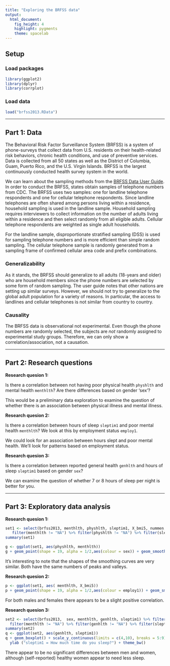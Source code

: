 ---
title: "Exploring the BRFSS data"
output: 
  html_document: 
    fig_height: 4
    highlight: pygments
    theme: spacelab
---

## Setup

### Load packages

```{r load-packages, message = FALSE}
library(ggplot2)
library(dplyr)
library(corrplot)
```

### Load data

```{r load-data}
load("brfss2013.RData")
```



* * *

## Part 1: Data

The Behavioral Risk Factor Surveillance System (BRFSS) is a system of phone-surveys that collect data from U.S. residents on their health-related risk behaviors, chronic health conditions, and use of preventive services. Data is collected from all 50 states as well as the District of Columbia, Guam, Puerto Rico, and the U.S. Virgin Islands. BRFSS is the largest continuously conducted health survey system in the world.

We can learn about the sampling methods from the [BRFSS Data User Guide](http://www.cdc.gov/brfss/data_documentation/pdf/userguidejune2013.pdf). In order
to conduct the BRFSS, states obtain samples of telephone numbers from CDC. The BRFSS uses
two samples: one for landline telephone respondents and one for cellular telephone respondents. Since landline telephones are often shared among persons living within a residence, household sampling is used in the landline sample. Household sampling requires interviewers to collect information on the number of adults living within a residence and then select randomly from all eligible adults. Cellular telephone respondents are weighted as single adult households. 

For the landline sample, disproportionate stratified sampling (DSS) is used for sampling telephone numbers and is more efficient than simple random sampling. The cellular telephone sample is randomly generated from a sampling frame of confirmed
cellular area code and prefix combinations.

### Generalizability

As it stands, the BRFSS should generalize to all adults (18-years and older) who are household members since the phone numbers are selected by some form of random sampling. The user guide notes that other nations are setting up similar surveys. However, we should not try to generalize to the global adult population for a variety of reasons. In particular, the access to landlines and cellular telephones is not similar from country to country.

### Causality

The BRFSS data is observational not experimental. Even though the phone numbers are randomly selected, the subjects are *not* randomly assigned to experimental study groups. Therefore, we can only show a correlation/association, not a causation.




* * *

## Part 2: Research questions

**Research quesion 1:**

Is there a correlation between not having poor physical health `physhlth` and mental health `menthlth`? Are there differences based on gender 'sex'?

This would be a preliminary data exploration to examine the question of whether there is an association between physical illness and mental illness.

**Research quesion 2:**

Is there a correlation between hours of sleep `sleptim1` and poor mental health `menthlth`?
We look at this by employment status `employ1`.

We could look for an association between hours slept and poor mental health. We'll look for patterns based on employment status.

**Research quesion 3:**

Is there a correlation between reported general health `genhlth` and hours of sleep `sleptim1` based on gender `sex`?


We can examine the question of whether 7 or 8 hours of sleep per night is better for you.

* * *

## Part 3: Exploratory data analysis



**Research quesion 1:**

```{r}
set1 <- select(brfss2013, menthlth, physhlth, sleptim1, X_bmi5, nummen, numwomen, employ1, sex) %>%
   filter(menthlth != "NA") %>% filter(physhlth != "NA") %>% filter(sleptim1 != "NA") %>% filter(X_bmi5 != "NA") %>% filter(nummen != "NA") %>% filter(numwomen != "NA") %>% filter(employ1 != "NA") %>% filter(sex != "NA")
summary(set1)

g <- ggplot(set1, aes(physhlth, menthlth))
g + geom_point(shape = 19, alpha = 1/2,aes(colour = sex)) + geom_smooth(color = "green") + facet_grid(.~sex) + theme_bw()
```

It's interesting to note that the shapes of the smoothing curves are very similar. Both have the same numbers of peaks and valleys. 


**Research quesion 2:**

```{r}
p <- ggplot(set1, aes( menthlth, X_bmi5))
p + geom_point(shape = 19, alpha = 1/2,aes(colour = employ1)) + geom_smooth(color = "green")  + facet_grid(.~sex) + theme_bw()
```

For both males and females there appears to be a slight positive correlation.

**Research quesion 3:**

```{r}
set2 <- select(brfss2013,  sex, menthlth, genhlth, sleptim1) %>% filter(sex != "NA") %>% 
  filter(menthlth != "NA") %>% filter(genhlth != "NA") %>% filter(sleptim1 <= 12)
summary(set2)
q <- ggplot(set2, aes(genhlth, sleptim1))
q + geom_boxplot() + scale_y_continuous(limits = c(4,10), breaks = 5:9) + facet_grid(. ~ sex) + xlab("genhlth = Self reported general health") + 
  ylab ("sleptim1 = How much time do you sleep?") + theme_bw()
```

There appear to be no significant differences between men and women, although (self-reported) healthy women appear to need less sleep.